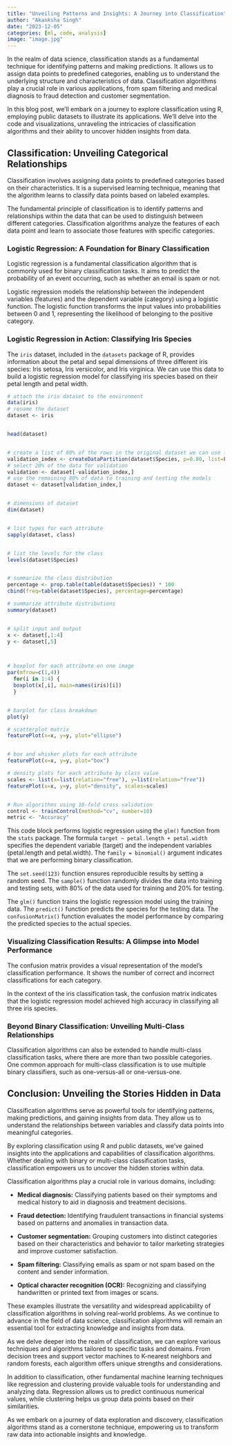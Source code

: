 ```yaml
---
title: "Unveiling Patterns and Insights: A Journey into Classification"
author: "Akanksha Singh"
date: "2023-12-05"
categories: [ml, code, analysis]
image: "image.jpg"
---
```


In the realm of data science, classification stands as a fundamental technique for identifying patterns and making predictions. It allows us to assign data points to predefined categories, enabling us to understand the underlying structure and characteristics of data. Classification algorithms play a crucial role in various applications, from spam filtering and medical diagnosis to fraud detection and customer segmentation.

In this blog post, we'll embark on a journey to explore classification using R, employing public datasets to illustrate its applications. We'll delve into the code and visualizations, unraveling the intricacies of classification algorithms and their ability to uncover hidden insights from data.

## Classification: Unveiling Categorical Relationships

Classification involves assigning data points to predefined categories based on their characteristics. It is a supervised learning technique, meaning that the algorithm learns to classify data points based on labeled examples.

The fundamental principle of classification is to identify patterns and relationships within the data that can be used to distinguish between different categories. Classification algorithms analyze the features of each data point and learn to associate those features with specific categories.

### Logistic Regression: A Foundation for Binary Classification

Logistic regression is a fundamental classification algorithm that is commonly used for binary classification tasks. It aims to predict the probability of an event occurring, such as whether an email is spam or not.

Logistic regression models the relationship between the independent variables (features) and the dependent variable (category) using a logistic function. The logistic function transforms the input values into probabilities between 0 and 1, representing the likelihood of belonging to the positive category.

### Logistic Regression in Action: Classifying Iris Species

The `iris` dataset, included in the `datasets` package of R, provides information about the petal and sepal dimensions of three different iris species: Iris setosa, Iris versicolor, and Iris virginica. We can use this data to build a logistic regression model for classifying iris species based on their petal length and petal width.

```r

# attach the iris dataset to the environment
data(iris)
# rename the dataset
dataset <- iris


head(dataset)


# create a list of 80% of the rows in the original dataset we can use for training
validation_index <- createDataPartition(dataset$Species, p=0.80, list=FALSE)
# select 20% of the data for validation
validation <- dataset[-validation_index,]
# use the remaining 80% of data to training and testing the models
dataset <- dataset[validation_index,]


# dimensions of dataset
dim(dataset)


# list types for each attribute
sapply(dataset, class)


# list the levels for the class
levels(dataset$Species)


# summarize the class distribution
percentage <- prop.table(table(dataset$Species)) * 100
cbind(freq=table(dataset$Species), percentage=percentage)

# summarize attribute distributions
summary(dataset)


# split input and output
x <- dataset[,1:4]
y <- dataset[,5]



# boxplot for each attribute on one image
par(mfrow=c(1,4))
  for(i in 1:4) {
  boxplot(x[,i], main=names(iris)[i])
  }


# barplot for class breakdown
plot(y)

# scatterplot matrix
featurePlot(x=x, y=y, plot="ellipse")


# box and whisker plots for each attribute
featurePlot(x=x, y=y, plot="box")

# density plots for each attribute by class value
scales <- list(x=list(relation="free"), y=list(relation="free"))
featurePlot(x=x, y=y, plot="density", scales=scales)


# Run algorithms using 10-fold cross validation
control <- trainControl(method="cv", number=10)
metric <- "Accuracy"
```

This code block performs logistic regression using the `glm()` function from the `stats` package. The formula `target ~ petal.length + petal.width` specifies the dependent variable (target) and the independent variables (petal.length and petal.width). The `family = binomial()` argument indicates that we are performing binary classification.

The `set.seed(123)` function ensures reproducible results by setting a random seed. The `sample()` function randomly divides the data into training and testing sets, with 80% of the data used for training and 20% for testing.

The `glm()` function trains the logistic regression model using the training data. The `predict()` function predicts the species for the testing data. The `confusionMatrix()` function evaluates the model performance by comparing the predicted species to the actual species.

### Visualizing Classification Results: A Glimpse into Model Performance

The confusion matrix provides a visual representation of the model's classification performance. It shows the number of correct and incorrect classifications for each category.

In the context of the iris classification task, the confusion matrix indicates that the logistic regression model achieved high accuracy in classifying all three iris species.

### Beyond Binary Classification: Unveiling Multi-Class Relationships

Classification algorithms can also be extended to handle multi-class classification tasks, where there are more than two possible categories. One common approach for multi-class classification is to use multiple binary classifiers, such as one-versus-all or one-versus-one.

## **Conclusion: Unveiling the Stories Hidden in Data**

Classification algorithms serve as powerful tools for identifying patterns, making predictions, and gaining insights from data. They allow us to understand the relationships between variables and classify data points into meaningful categories.

By exploring classification using R and public datasets, we've gained insights into the applications and capabilities of classification algorithms. Whether dealing with binary or multi-class classification tasks, classification empowers us to uncover the hidden stories within data.

Classification algorithms play a crucial role in various domains, including:

-   **Medical diagnosis:** Classifying patients based on their symptoms and medical history to aid in diagnosis and treatment decisions.

-   **Fraud detection:** Identifying fraudulent transactions in financial systems based on patterns and anomalies in transaction data.

-   **Customer segmentation:** Grouping customers into distinct categories based on their characteristics and behavior to tailor marketing strategies and improve customer satisfaction.

-   **Spam filtering:** Classifying emails as spam or not spam based on the content and sender information.

-   **Optical character recognition (OCR):** Recognizing and classifying handwritten or printed text from images or scans.

These examples illustrate the versatility and widespread applicability of classification algorithms in solving real-world problems. As we continue to advance in the field of data science, classification algorithms will remain an essential tool for extracting knowledge and insights from data.

As we delve deeper into the realm of classification, we can explore various techniques and algorithms tailored to specific tasks and domains. From decision trees and support vector machines to K-nearest neighbors and random forests, each algorithm offers unique strengths and considerations.

In addition to classification, other fundamental machine learning techniques like regression and clustering provide valuable tools for understanding and analyzing data. Regression allows us to predict continuous numerical values, while clustering helps us group data points based on their similarities.

As we embark on a journey of data exploration and discovery, classification algorithms stand as a cornerstone technique, empowering us to transform raw data into actionable insights and knowledge.
